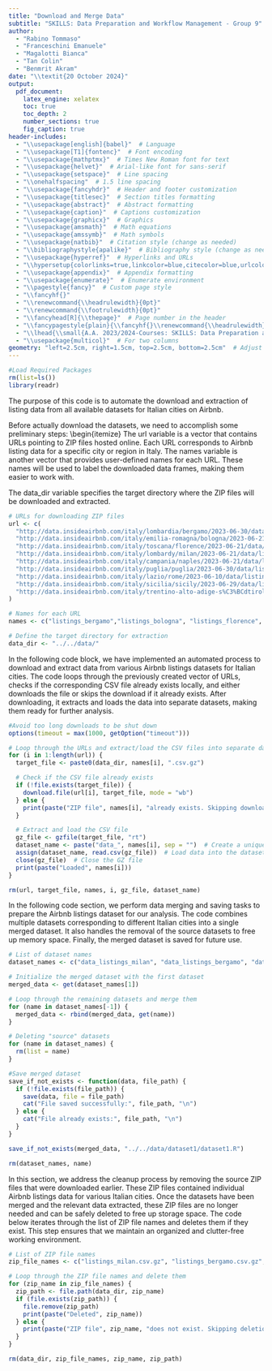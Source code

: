 ```yaml
---
title: "Download and Merge Data"
subtitle: "SKILLS: Data Preparation and Workflow Management - Group 9"
author:
  - "Rabino Tommaso"
  - "Franceschini Emanuele"
  - "Magalotti Bianca"
  - "Tan Colin"
  - "Benmrit Akram"
date: "\\textit{20 October 2024}"
output:
  pdf_document:
    latex_engine: xelatex
    toc: true
    toc_depth: 2
    number_sections: true
    fig_caption: true
header-includes:
  - "\\usepackage[english]{babel}"  # Language
  - "\\usepackage[T1]{fontenc}"  # Font encoding
  - "\\usepackage{mathptmx}"  # Times New Roman font for text
  - "\\usepackage{helvet}"  # Arial-like font for sans-serif
  - "\\usepackage{setspace}"  # Line spacing
  - "\\onehalfspacing"  # 1.5 line spacing
  - "\\usepackage{fancyhdr}"  # Header and footer customization
  - "\\usepackage{titlesec}"  # Section titles formatting
  - "\\usepackage{abstract}"  # Abstract formatting
  - "\\usepackage{caption}"  # Captions customization
  - "\\usepackage{graphicx}"  # Graphics
  - "\\usepackage{amsmath}"  # Math equations
  - "\\usepackage{amssymb}"  # Math symbols
  - "\\usepackage{natbib}"  # Citation style (change as needed)
  - "\\bibliographystyle{apalike}"  # Bibliography style (change as needed)
  - "\\usepackage{hyperref}"  # Hyperlinks and URLs
  - "\\hypersetup{colorlinks=true,linkcolor=blue,citecolor=blue,urlcolor=blue}"
  - "\\usepackage{appendix}"  # Appendix formatting
  - "\\usepackage{enumerate}"  # Enumerate environment
  - "\\pagestyle{fancy}"  # Custom page style
  - "\\fancyhf{}"
  - "\\renewcommand{\\headrulewidth}{0pt}"
  - "\\renewcommand{\\footrulewidth}{0pt}"
  - "\\fancyhead[R]{\\thepage}"  # Page number in the header
  - "\\fancypagestyle{plain}{\\fancyhf{}\\renewcommand{\\headrulewidth}{0pt}}"
  - "\\lhead{\\small{A.A. 2023/2024-Courses: SKILLS: Data Preparation and Workflow Management}}"
  - "\\usepackage{multicol}"  # For two columns
geometry: "left=2.5cm, right=1.5cm, top=2.5cm, bottom=2.5cm"  # Adjust margins
---
```


```r
#Load Required Packages
rm(list=ls())
library(readr)
```

\section{Download Dataset}
The purpose of this code is to automate the download and extraction of \textit{Airbnb} listing data from all available datasets for Italian cities on Airbnb.

\textbf{Preliminary Settings: } Before actually download the datasets, we need to accomplish some preliminary steps:
\begin{itemize}
  \item The url variable is a vector that contains URLs pointing to ZIP files hosted online. Each URL corresponds to Airbnb listing data for a specific city or region in Italy.
  \item The names variable is another vector that provides user-defined names for each URL. These names will be used to label the downloaded data frames, making them easier to work with.
  \item The data_dir variable specifies the target directory where the ZIP files will be downloaded and extracted.

```r
# URLs for downloading ZIP files
url <- c(
  "http://data.insideairbnb.com/italy/lombardia/bergamo/2023-06-30/data/listings.csv.gz",
  "http://data.insideairbnb.com/italy/emilia-romagna/bologna/2023-06-21/data/listings.csv.gz",
  "http://data.insideairbnb.com/italy/toscana/florence/2023-06-21/data/listings.csv.gz",
  "http://data.insideairbnb.com/italy/lombardy/milan/2023-06-21/data/listings.csv.gz",
  "http://data.insideairbnb.com/italy/campania/naples/2023-06-21/data/listings.csv.gz",
  "http://data.insideairbnb.com/italy/puglia/puglia/2023-06-30/data/listings.csv.gz",
  "http://data.insideairbnb.com/italy/lazio/rome/2023-06-10/data/listings.csv.gz",
  "http://data.insideairbnb.com/italy/sicilia/sicily/2023-06-29/data/listings.csv.gz",
  "http://data.insideairbnb.com/italy/trentino-alto-adige-s%C3%BCdtirol/trentino/2023-06-30/data/listings.csv.gz"
)

# Names for each URL
names <- c("listings_bergamo","listings_bologna", "listings_florence", "listings_milan", "listings_naples", "listings_puglia", "listings_rome", "listings_sicily", "listings_trentino")

# Define the target directory for extraction
data_dir <- "../../data/"
```

\textbf{Download and Extarction: }
In the following code block, we have implemented an automated process to download and extract data from various Airbnb listings datasets for Italian cities. The code loops through the previously created vector of URLs, checks if the corresponding CSV file already exists locally, and either downloads the file or skips the download if it already exists. After downloading, it extracts and loads the data into separate datasets, making them ready for further analysis.

```r
#Avoid too long downloads to be shut down
options(timeout = max(1000, getOption("timeout")))

# Loop through the URLs and extract/load the CSV files into separate datasets
for (i in 1:length(url)) {
  target_file <- paste0(data_dir, names[i], ".csv.gz")

  # Check if the CSV file already exists
  if (!file.exists(target_file)) {
    download.file(url[i], target_file, mode = "wb")
  } else {
    print(paste("ZIP file", names[i], "already exists. Skipping download."))
  }

  # Extract and load the CSV file
  gz_file <- gzfile(target_file, "rt")
  dataset_name <- paste("data_", names[i], sep = "")  # Create a unique dataset name
  assign(dataset_name, read.csv(gz_file))  # Load data into the dataset_name
  close(gz_file)  # Close the GZ file
  print(paste("Loaded", names[i]))
}
```

```r
rm(url, target_file, names, i, gz_file, dataset_name)
```



\section{Merge Dataset}
In the following code section, we perform data merging and saving tasks to prepare the Airbnb listings dataset for our analysis. The code combines multiple datasets corresponding to different Italian cities into a single merged dataset. It also handles the removal of the source datasets to free up memory space. Finally, the merged dataset is saved for future use.

```r
# List of dataset names
dataset_names <- c("data_listings_milan", "data_listings_bergamo", "data_listings_bologna", "data_listings_florence", "data_listings_naples", "data_listings_puglia", "data_listings_rome", "data_listings_sicily", "data_listings_trentino")

# Initialize the merged dataset with the first dataset
merged_data <- get(dataset_names[1])

# Loop through the remaining datasets and merge them
for (name in dataset_names[-1]) {
  merged_data <- rbind(merged_data, get(name))
}

# Deleting "source" datasets
for (name in dataset_names) {
  rm(list = name)
}

#Save merged dataset
save_if_not_exists <- function(data, file_path) {
  if (!file.exists(file_path)) {
    save(data, file = file_path)
    cat("File saved successfully:", file_path, "\n")
  } else {
    cat("File already exists:", file_path, "\n")
  }
}

save_if_not_exists(merged_data, "../../data/dataset1/dataset1.R")
```

```r
rm(dataset_names, name)
```



\section{Delete Source ZIP Files}
In this section, we address the cleanup process by removing the source ZIP files that were downloaded earlier. These ZIP files contained individual Airbnb listings data for various Italian cities. Once the datasets have been merged and the relevant data extracted, these ZIP files are no longer needed and can be safely deleted to free up storage space. The code below iterates through the list of ZIP file names and deletes them if they exist. This step ensures that we maintain an organized and clutter-free working environment.

```r
# List of ZIP file names
zip_file_names <- c("listings_milan.csv.gz", "listings_bergamo.csv.gz", "listings_bologna.csv.gz", "listings_florence.csv.gz", "listings_naples.csv.gz", "listings_puglia.csv.gz", "listings_rome.csv.gz", "listings_sicily.csv.gz", "listings_trentino.csv.gz")

# Loop through the ZIP file names and delete them
for (zip_name in zip_file_names) {
  zip_path <- file.path(data_dir, zip_name)
  if (file.exists(zip_path)) {
    file.remove(zip_path)
    print(paste("Deleted", zip_name))
  } else {
    print(paste("ZIP file", zip_name, "does not exist. Skipping deletion."))
  }
}
```

```r
rm(data_dir, zip_file_names, zip_name, zip_path)
```






